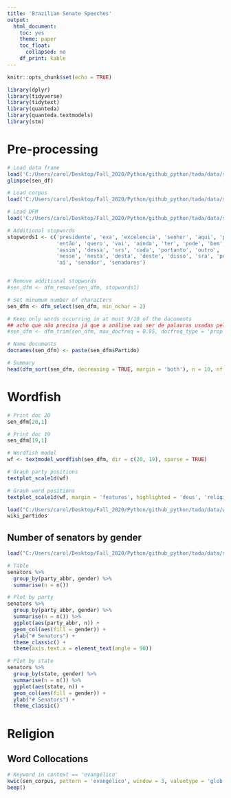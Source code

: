 ```yaml
---
title: 'Brazilian Senate Speeches'
output: 
  html_document: 
    toc: yes
    theme: paper
    toc_float:
      collapsed: no
    df_print: kable
---
```



```r
knitr::opts_chunk$set(echo = TRUE)
```


```r
library(dplyr)
library(tidyverse)
library(tidytext)
library(quanteda)
library(quanteda.textmodels)
library(stm)
```


# Pre-processing

```r
# Load data frame
load('C:/Users/carol/Desktop/Fall_2020/Python/github_python/tada/data/sen_df.Rda')
glimpse(sen_df)

# Load corpus
load('C:/Users/carol/Desktop/Fall_2020/Python/github_python/tada/data/sen_corpus.Rda')

# Load DFM
load('C:/Users/carol/Desktop/Fall_2020/Python/github_python/tada/data/sen_dfm.Rda')
```


```r
# Additional stopwords
stopwords1 <- c('presidente', 'exa', 'excelencia', 'senhor', 'aqui', 'porque', 'ser',
                'então', 'quero', 'vai', 'ainda', 'ter', 'pode', 'bem', 'obrigado',
                'assim', 'dessa', 'srs', 'cada', 'portanto', 'outro', 'toda', 'além', 
                'nesse', 'nesta', 'desta', 'deste', 'disso', 'sra', 'pois', 'nó', 'sr',
                'aí', 'senador', 'senadores')


# Remove additional stopwords
#sen_dfm <- dfm_remove(sen_dfm, stopwords1)

# Set minumum number of characters
sen_dfm <- dfm_select(sen_dfm, min_nchar = 2)

# Keep only words occurring in at most 9/10 of the documents
## acho que não precisa já que a análise vai ser de palavras usadas pelos dois lados. + se usarmos essa função, a palavra 'deus' sai da dfm. ##
#sen_dfm <- dfm_trim(sen_dfm, max_docfreq = 0.95, docfreq_type = 'prop')

# Name documents
docnames(sen_dfm) <- paste(sen_dfm$Partido)

# Summary 
head(dfm_sort(sen_dfm, decreasing = TRUE, margin = 'both'), n = 10, nf = 5) 
```


# Wordfish 

```r
# Print doc 20
sen_dfm[20,1]

# Print doc 19
sen_dfm[19,1]

# Wordfish model
wf <- textmodel_wordfish(sen_dfm, dir = c(20, 19), sparse = TRUE)
```


```r
# Graph party positions
textplot_scale1d(wf)

# Graph word positions
textplot_scale1d(wf, margin = 'features', highlighted = 'deus', 'religião')
```


```r
load("C:/Users/carol/Desktop/Fall_2020/Python/github_python/tada/data/wiki_partidos.Rda")
wiki_partidos
```

## Number of senators by gender

```r
load("C:/Users/carol/Desktop/Fall_2020/Python/github_python/tada/data/senators.Rda")

# Table
senators %>% 
  group_by(party_abbr, gender) %>% 
  summarise(n = n())

# Plot by party
senators %>% 
  group_by(party_abbr, gender) %>% 
  summarise(n = n()) %>%
  ggplot(aes(party_abbr, n)) +
  geom_col(aes(fill = gender)) +
  ylab("# Senators") +
  theme_classic() +
  theme(axis.text.x = element_text(angle = 90)) 

# Plot by state
senators %>% 
  group_by(state, gender) %>% 
  summarise(n = n()) %>%
  ggplot(aes(state, n)) +
  geom_col(aes(fill = gender)) +
  ylab("# Senators") +
  theme_classic() 
```


# Religion

## Word Collocations

```r
# Keyword in context == 'evangélico'
kwic(sen_corpus, pattern = 'evangélico', window = 3, valuetype = 'glob')
beep()
```


